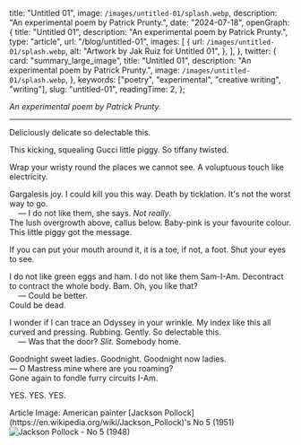 
  title: "Untitled 01",
  image: `/images/untitled-01/splash.webp`,
  description: "An experimental poem by Patrick Prunty.",
  date: "2024-07-18",
  openGraph: {
    title: "Untitled 01",
    description: "An experimental poem by Patrick Prunty.",
    type: "article",
    url: "/blog/untitled-01",
    images: [
      {
        url: `/images/untitled-01/splash.webp`,
        alt: "Artwork by Jak Ruiz for Untitled 01",
      },
    ],
  },
  twitter: {
    card: "summary_large_image",
    title: "Untitled 01",
    description: "An experimental poem by Patrick Prunty.",
    image: `/images/untitled-01/splash.webp`,
  },
  keywords: ["poetry", "experimental", "creative writing", "writing"],
  slug: "untitled-01",
  readingTime: 2,
};

*An experimental poem by Patrick Prunty.*

***

Deliciously delicate so delectable this.

This kicking, squealing Gucci little piggy. So tiffany twisted.

Wrap your wristy round the places we cannot see. A voluptuous touch like electricity.

Gargalesis joy. I could kill you this way. Death by ticklation. It's not the worst way to go. \
&nbsp;&nbsp;&nbsp;&nbsp;— I do not like them, she says. _Not really_. \
The lush overgrowth above, callus below. Baby-pink is your favourite colour. This little piggy got the message.

If you can put your mouth around it, it is a toe, if not, a foot. Shut your eyes to see.

I do not like green eggs and ham. I do not like them Sam-I-Am. Decontract to contract the whole body. Bam. Oh, you like that? \
&nbsp;&nbsp;&nbsp;&nbsp;— Could be better. \
Could be dead.

I wonder if I can trace an Odyssey in your wrinkle. My index like this all curved and pressing. Rubbing. Gently. So delectable this. \
&nbsp;&nbsp;&nbsp;&nbsp;— Was that the door? _Slit_. Somebody home.

Goodnight sweet ladies. Goodnight. Goodnight now ladies. \
— O Mastress mine where are you roaming? \
Gone again to fondle furry circuits I-Am.

YES. YES. YES.

<FootNotes>
  <FootNote>Article Image: American painter [Jackson Pollock](https://en.wikipedia.org/wiki/Jackson_Pollock)'s No 5 (1951)</FootNote>
  <Image className="py-2" src="/images/untitled-01/splash.webp" alt="Jackson Pollock - No 5 (1948)" width={200} height={200}/>
</FootNotes>